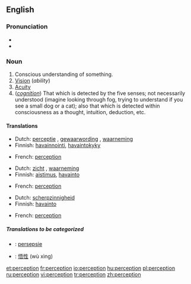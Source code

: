 ==English==

===Pronunciation===
*{{IPA|/pəˈsɛpʃən/}}
*{{audio|en-us-perception.ogg|Audio (US)}}

===Noun===
{{en-noun}}

# Conscious understanding of something.
# [[Vision]] (''ability'')
# [[Acuity]]
# (''[[cognition]]'') That which is detected by the five senses; not necessarily understood (imagine looking through fog, trying to understand if you see a small dog or a cat); also that which is detected within consciousness as a thought, intuition, deduction, etc.
====Translations====
{{top|Conscious understanding of something}}
*Dutch: [[perceptie]] {{f}}, [[gewaarwording]] {{f}}, [[waarneming]] {{f}}
*Finnish: [[havainnointi]], [[havaintokyky]]
{{mid}}
*French: [[#French|perception]] {{f}}
{{bottom}}

{{top|Vision}}
*Dutch: [[zicht]] {{n}}, [[waarneming]] {{f}}
*Finnish: [[aistimus]], [[havainto]]
{{mid}}
*French: [[#French|perception]] {{f}}
{{bottom}}

{{top|Acuity}}
*Dutch: [[scherpzinnigheid]]
*Finnish: [[havainto]]
{{mid}}
*French: [[#French|perception]] {{f}}
{{bottom}}

=====Translations to be categorized=====
{{checktrans}}
*{{ttbc|Afrikaans}}: [[persepsie]] {{f}}
*{{ttbc|Chinese}}: [[悟性]] (wù xìng)

[[et:perception]]
[[fr:perception]]
[[io:perception]]
[[hu:perception]]
[[pl:perception]]
[[ru:perception]]
[[vi:perception]]
[[tr:perception]]
[[zh:perception]]